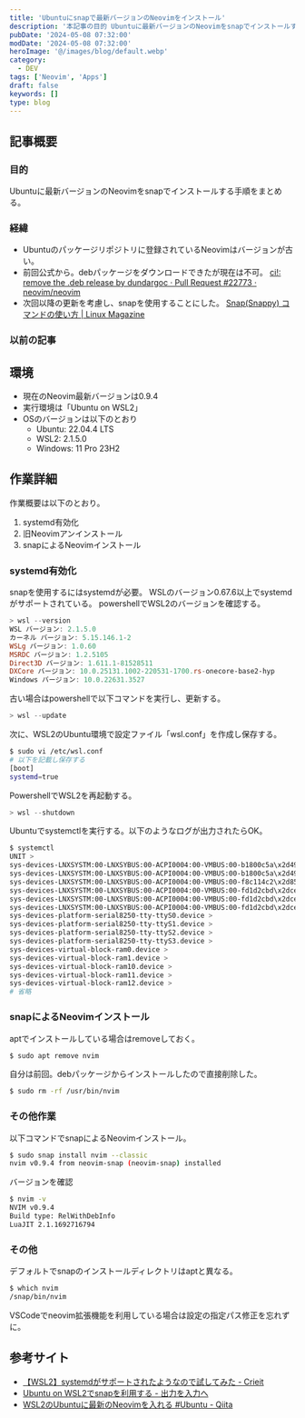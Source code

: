 ```yaml
---
title: 'Ubuntuにsnapで最新バージョンのNeovimをインストール'
description: '本記事の目的 Ubuntuに最新バージョンのNeovimをsnapでインストールする手順をまとめる。経緯 *Ubuntuのパッケージリポジトリに登録されているNeovimはバージョンが古い。 *前回公式から.debパッケージをダウンロードできたが現在は不可。 *次回以降の更新を考慮し、snapを使用することにした。'
pubDate: '2024-05-08 07:32:00'
modDate: '2024-05-08 07:32:00'
heroImage: '@/images/blog/default.webp'
category:
  - DEV
tags: ['Neovim', 'Apps']
draft: false
keywords: []
type: blog
---
```



## 記事概要

### 目的

Ubuntuに最新バージョンのNeovimをsnapでインストールする手順をまとめる。

### 経緯

- Ubuntuのパッケージリポジトリに登録されているNeovimはバージョンが古い。
- 前回公式から。debパッケージをダウンロードできたが現在は不可。
  [ci!: remove the .deb release by dundargoc · Pull Request #22773 · neovim/neovim](https://github.com/neovim/neovim/pull/22773)
- 次回以降の更新を考慮し、snapを使用することにした。
  [Snap(Snappy) コマンドの使い方 | Linux Magazine](https://mekou.com/linux-magazine/snapsnappy-%E3%82%B3%E3%83%9E%E3%83%B3%E3%83%89%E3%81%AE%E4%BD%BF%E3%81%84%E6%96%B9/)

### 以前の記事

<BlogCard
  title='最新バージョンのNeovimを.debパッケージからインストールする （Ubuntu + WSL2）'
  description='Neovimの最新バージョンを.debパッケージからインストールする手順をまとめる。'
  url='https://www.neputa-note.net/2023/11/blog-post/'
  domain='www.neputa-note.net'
/>

## 環境

- 現在のNeovim最新バージョンは0.9.4
- 実行環境は「Ubuntu on WSL2」
- OSのバージョンは以下のとおり
  - Ubuntu: 22.04.4 LTS
  - WSL2: 2.1.5.0
  - Windows: 11 Pro 23H2

## 作業詳細

作業概要は以下のとおり。

1.  systemd有効化
2.  旧Neovimアンインストール
3.  snapによるNeovimインストール

### systemd有効化

snapを使用するにはsystemdが必要。 WSLのバージョン0.67.6以上でsystemdがサポートされている。 powershellでWSL2のバージョンを確認する。

```powershell
> wsl --version
WSL バージョン: 2.1.5.0
カーネル バージョン: 5.15.146.1-2
WSLg バージョン: 1.0.60
MSRDC バージョン: 1.2.5105
Direct3D バージョン: 1.611.1-81528511
DXCore バージョン: 10.0.25131.1002-220531-1700.rs-onecore-base2-hyp
Windows バージョン: 10.0.22631.3527
```

古い場合はpowershellで以下コマンドを実行し、更新する。

```powershell
> wsl --update
```

次に、WSL2のUbuntu環境で設定ファイル「wsl.conf」を作成し保存する。

```bash
$ sudo vi /etc/wsl.conf
# 以下を記載し保存する
[boot]
systemd=true
```

PowershellでWSL2を再起動する。

```powershell
> wsl --shutdown
```

Ubuntuでsystemctlを実行する。以下のようなログが出力されたらOK。

```bash
$ systemctl
UNIT >
sys-devices-LNXSYSTM:00-LNXSYBUS:00-ACPI0004:00-VMBUS:00-b1800c5a\x2d49d5\x2d487d\x2d9e4a\x2da9c7dea2a810-pci49d5:00->
sys-devices-LNXSYSTM:00-LNXSYBUS:00-ACPI0004:00-VMBUS:00-b1800c5a\x2d49d5\x2d487d\x2d9e4a\x2da9c7dea2a810-pci49d5:00->
sys-devices-LNXSYSTM:00-LNXSYBUS:00-ACPI0004:00-VMBUS:00-f8c114c2\x2d8522\x2d4829\x2d889d\x2d534f69dc9266-net-eth0.de>
sys-devices-LNXSYSTM:00-LNXSYBUS:00-ACPI0004:00-VMBUS:00-fd1d2cbd\x2dce7c\x2d535c\x2d966b\x2deb5f811c95f0-host0-targe>
sys-devices-LNXSYSTM:00-LNXSYBUS:00-ACPI0004:00-VMBUS:00-fd1d2cbd\x2dce7c\x2d535c\x2d966b\x2deb5f811c95f0-host0-targe>
sys-devices-LNXSYSTM:00-LNXSYBUS:00-ACPI0004:00-VMBUS:00-fd1d2cbd\x2dce7c\x2d535c\x2d966b\x2deb5f811c95f0-host0-targe>
sys-devices-platform-serial8250-tty-ttyS0.device >
sys-devices-platform-serial8250-tty-ttyS1.device >
sys-devices-platform-serial8250-tty-ttyS2.device >
sys-devices-platform-serial8250-tty-ttyS3.device >
sys-devices-virtual-block-ram0.device >
sys-devices-virtual-block-ram1.device >
sys-devices-virtual-block-ram10.device >
sys-devices-virtual-block-ram11.device >
sys-devices-virtual-block-ram12.device >
# 省略
```

### snapによるNeovimインストール

aptでインストールしている場合はremoveしておく。

```bash
$ sudo apt remove nvim
```

自分は前回。debパッケージからインストールしたので直接削除した。

```bash
$ sudo rm -rf /usr/bin/nvim
```

### その他作業

以下コマンドでsnapによるNeovimインストール。

```bash
$ sudo snap install nvim --classic
nvim v0.9.4 from neovim-snap (neovim-snap) installed
```

バージョンを確認

```bash
$ nvim -v
NVIM v0.9.4
Build type: RelWithDebInfo
LuaJIT 2.1.1692716794
```

### その他

デフォルトでsnapのインストールディレクトリはaptと異なる。

```bash
$ which nvim
/snap/bin/nvim
```

VSCodeでneovim拡張機能を利用している場合は設定の指定パス修正を忘れずに。

## 参考サイト

- [【WSL2】systemdがサポートされたようなので試してみた - Crieit](https://crieit.net/posts/systemd-supported-in-wsl)
- [Ubuntu on WSL2でsnapを利用する - 出力を入力へ](https://thaim.hatenablog.jp/entry/2020/05/24/135855)
- [WSL2のUbuntuに最新のNeovimを入れる #Ubuntu - Qiita](https://qiita.com/lx-sasabo/items/123b95ada9a3a4813899)
